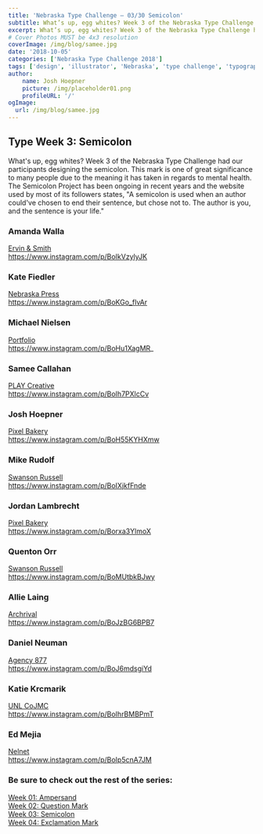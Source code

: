 ```yaml
---
title: 'Nebraska Type Challenge – 03/30 Semicolon'
subtitle: What’s up, egg whites? Week 3 of the Nebraska Type Challenge had our participants designing the semicolon. 
excerpt: What’s up, egg whites? Week 3 of the Nebraska Type Challenge had our participants designing the semicolon.
# Cover Photos MUST be 4x3 resolution
coverImage: /img/blog/samee.jpg
date: '2018-10-05'
categories: ['Nebraska Type Challenge 2018']
tags: ['design', 'illustrator', 'Nebraska', 'type challenge', 'typography']
author:
    name: Josh Hoepner
    picture: /img/placeholder01.png
    profileURL: '/'
ogImage:
  url: /img/blog/samee.jpg
---
```

## Type Week 3: Semicolon

What's up, egg whites? Week 3 of the Nebraska Type Challenge had our participants designing the semicolon. This mark is one of great significance to many people due to the meaning it has taken in regards to mental health. The Semicolon Project has been ongoing in recent years and the website used by most of its followers states, "A semicolon is used when an author could've chosen to end their sentence, but chose not to. The author is you, and the sentence is your life." 

### Amanda Walla

[Ervin & Smith](https://ervinandsmith.com/)\
https://www.instagram.com/p/BoIkVzylyJK

### Kate Fiedler

[Nebraska Press](https://www.nebraskapress.unl.edu/)\
https://www.instagram.com/p/BoKGo_flvAr

### Michael Nielsen

[Portfolio](https://michaelnielsen.co/)\
https://www.instagram.com/p/BoHu1XagMR_

### Samee Callahan

[PLAY Creative](https://www.playcreativedesign.com/)\
https://www.instagram.com/p/BoIh7PXlcCv

### Josh Hoepner

[Pixel Bakery](https://pixelbakery.co/)\
https://www.instagram.com/p/BoH55KYHXmw

### Mike Rudolf

[Swanson Russell](https://www.swansonrussell.com/)\
https://www.instagram.com/p/BoIXjkfFnde

### Jordan Lambrecht

[Pixel Bakery](https://pixelbakery.co/)\
https://www.instagram.com/p/Borxa3YlmoX

### Quenton Orr

[Swanson Russell](https://www.swansonrussell.com/)\
https://www.instagram.com/p/BoMUtbkBJwy

### Allie Laing

[Archrival](https://archrival.com/)\
https://www.instagram.com/p/BoJzBG6BPB7

### Daniel Neuman

[Agency 877](https://agency877.com/)\
https://www.instagram.com/p/BoJ6mdsgiYd

### Katie Krcmarik

[UNL CoJMC](https://pixelbakery.co/)\
https://www.instagram.com/p/BoIhrBMBPmT

### Ed Mejia

[Nelnet](https://nelnet.com/welcome) \
https://www.instagram.com/p/BoIp5cnA7JM

### Be sure to check out the rest of the series:

[Week 01: Ampersand](https://pixelbakery.co/recipes/nebraska-typography-01-ampersand/)\
[Week 02: Question Mark](https://pixelbakery.co/recipes/nebraska-type-challenge-02-question-mark/)\
[Week 03: Semicolon](https://pixelbakery.co/recipes/nebraska-type-challenge-03-30-semicolon/)\
[Week 04: Exclamation Mark](https://pixelbakery.co/recipes/nebraska-type-challenge-04-30-exclamation-mark/)
